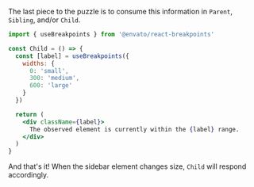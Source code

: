 
<Meta title="React Breakpoints/Consume the observation" />

The last piece to the puzzle is to consume this information in `Parent`, `Sibling`, and/or `Child`.

```jsx
import { useBreakpoints } from '@envato/react-breakpoints'

const Child = () => {
  const [label] = useBreakpoints({
    widths: {
      0: 'small',
      300: 'medium',
      600: 'large'
    }
  })

  return (
    <div className={label}>
      The observed element is currently within the {label} range.
    </div>
  )
}
```

And that's it! When the sidebar element changes size, `Child` will respond accordingly.
